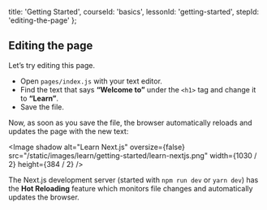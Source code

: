 
  title: 'Getting Started',
  courseId: 'basics',
  lessonId: 'getting-started',
  stepId: 'editing-the-page'
};

## Editing the page

Let’s try editing this page.

- Open `pages/index.js` with your text editor.
- Find the text that says **“Welcome to”** under the `<h1>` tag and change it to **“Learn”**.
- Save the file.

Now, as soon as you save the file, the browser automatically reloads and updates the page with the new text:

<Image
  shadow
  alt="Learn Next.js"
  oversize={false}
  src="/static/images/learn/getting-started/learn-nextjs.png"
  width={1030 / 2}
  height={384 / 2}
/>

The Next.js development server (started with `npm run dev` or `yarn dev`) has the **Hot Reloading** feature which monitors file changes and automatically updates the browser.

